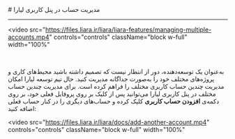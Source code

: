 

<Layout>
<Head>
<title>مستندات مدیریت حساب در پنل کاربری - لیارا</title>
<meta property="og:title" content="مستندات خدمات رایانش ابری لیارا" />
<meta property="og:description" content="مستندات مربوط به نحوه مدیریت حساب در پنل کاربری لیارا"  />
<meta property="og:image" content="https://files.liara.ir/liara/logos/liara-poster.jpg" />
</Head>
# مدیریت حساب در پنل کاربری لیارا
<hr className="mb-2" />

<video
      src="https://files.liara.ir/liara/liara-features/managing-multiple-accounts.mp4"
      controls="controls"
      className="block w-full"
      width="100%"
></video>
<br />

به‌عنوان یک توسعه‌دهنده، دور از انتظار نیست که تصمیم داشته باشید محیط‌های
کاری و پروژه‌های مختلف خود را به‌صورت جداگانه مدیریت کنید. حال تیم توسعه
لیارا امکان مدیریت چندین حساب کاربری مختلف
را فراهم کرده است.
برای مدیریت چندین حساب مختلف در پنل کاربری لیارا می‌توانید پس از کلیک بر
روی پروفایل فعلی خود، بر روی دکمه‌ی <b>افزودن حساب کاربری</b>
کلیک کرده و حساب‌های دیگری را در کنار حساب فعلی اضافه کنید:

<div className="h-2" />

<video
      src="https://files.liara.ir/liara/docs/add-another-account.mp4"
      controls="controls"
      className="block w-full"
      width="100%"
></video>
<div className="h-2" />

</Layout>
